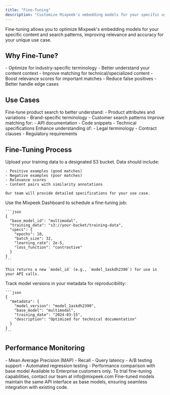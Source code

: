```yaml
---
title: "Fine-Tuning"
description: "Customize Mixpeek's embedding models for your specific use case"
---
```


<Note>
  Fine-tuning allows you to optimize Mixpeek's embedding models for your specific content and search patterns, improving relevance and accuracy for your unique use case.
</Note>

## Why Fine-Tune?

<CardGroup cols={2}>
  <Card title="Domain Adaptation" icon="bullseye">
    - Optimize for industry-specific terminology
    - Better understand your content context
    - Improve matching for technical/specialized content
  </Card>
  
  <Card title="Search Quality" icon="arrow-up-right-dots">
    - Boost relevance scores for important matches
    - Reduce false positives
    - Better handle edge cases
  </Card>
</CardGroup>

## Use Cases

<AccordionGroup>
  <Accordion title="E-commerce">
    Fine-tune product search to better understand:
    - Product attributes and variations
    - Brand-specific terminology
    - Customer search patterns
  </Accordion>

  <Accordion title="Technical Documentation">
    Improve matching for:
    - API documentation
    - Code snippets
    - Technical specifications
  </Accordion>

  <Accordion title="Legal Documents">
    Enhance understanding of:
    - Legal terminology
    - Contract clauses
    - Regulatory requirements
  </Accordion>
</AccordionGroup>

## Fine-Tuning Process

<Steps>
  <Step title="Send Annotated Data">
    Upload your training data to a designated S3 bucket. Data should include:
    
    - Positive examples (good matches)
    - Negative examples (poor matches)
    - Relevance scores
    - Content pairs with similarity annotations

    Our team will provide detailed specifications for your use case.
  </Step>
  
  <Step title="Initiate Fine-Tuning">
    Use the Mixpeek Dashboard to schedule a fine-tuning job:

    ```json
    {
      "base_model_id": "multimodal",
      "training_data": "s3://your-bucket/training-data",
      "specs": {
        "epochs": 10,
        "batch_size": 32,
        "learning_rate": 2e-5,
        "loss_function": "contrastive"
      }
    }
    ```

    This returns a new `model_id` (e.g., `model_1askdh2390`) for use in your API calls.
  </Step>

  <Step title="Version Control">
    Track model versions in your metadata for reproducibility:

    ```json
    {
      "metadata": {
        "model_version": "model_1askdh2390",
        "base_model": "multimodal",
        "training_date": "2024-03-15",
        "description": "Optimized for technical documentation"
      }
    }
    ```
  </Step>
</Steps>

## Performance Monitoring

<CardGroup cols={2}>
  <Card title="Metrics" icon="chart-line">
    - Mean Average Precision (MAP)
    - Recall
    - Query latency
  </Card>
  
  <Card title="Validation" icon="check-double">
    - A/B testing support
    - Automated regression testing
    - Performance comparison with base model
  </Card>
</CardGroup>

<Warning>
  Available to Enterprise customers only. To trial fine-tuning capabilities, contact our team at info@mixpeek.com
</Warning>

<Note>
  Fine-tuned models maintain the same API interface as base models, ensuring seamless integration with existing code.
</Note>

